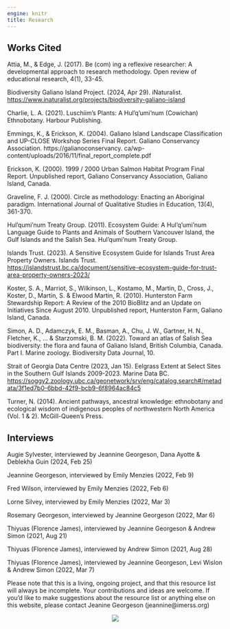 ```yaml
---
engine: knitr
title: Research
---
```


## Works Cited

Attia, M., & Edge, J. (2017). Be (com) ing a reflexive researcher: A developmental approach to research methodology. Open review of educational research, 4(1), 33-45.

Biodiversity Galiano Island Project. (2024, Apr 29). iNaturalist. [https://www.inaturalist.org/projects/biodiversity-galiano-island](https://www.inaturalist.org/projects/biodiversity-galiano-island)

Charlie, L. A. (2021). Luschiim’s Plants: A Hul'q'umi'num (Cowichan) Ethnobotany. Harbour Publishing.

Emmings, K., & Erickson, K. (2004). Galiano Island Landscape Classification and UP-CLOSE Workshop Series Final Report. Galiano Conservancy Association. https://galianoconservancy. ca/wp-content/uploads/2016/11/final_report_complete.pdf

Erickson, K. (2000). 1999 / 2000 Urban Salmon Habitat Program Final Report. Unpublished report, Galiano Conservancy Association, Galiano Island, Canada.

Graveline, F. J. (2000). Circle as methodology: Enacting an Aboriginal paradigm. International Journal of Qualitative Studies in Education, 13(4), 361-370.

Hul’qumi’num Treaty Group. (2011). Ecosystem Guide: A Hul'q'umi'num Language Guide to Plants and Animals of Southern Vancouver Island, the Gulf Islands and the Salish Sea. Hul'qumi'num Treaty Group.

Islands Trust. (2023). A Sensitive Ecosystem Guide for Islands Trust Area Property Owners. Islands Trust. [https://islandstrust.bc.ca/document/sensitive-ecosystem-guide-for-trust-area-property-owners-2023/](https://islandstrust.bc.ca/document/sensitive-ecosystem-guide-for-trust-area-property-owners-2023/)

Koster, S. A., Marriot, S., Wilkinson, L., Kostamo, M., Martin, D., Cross, J., Koster, D., Martin, S. & Elwood Martin, R. (2010). Hunterston Farm Stewardship Report: A Review of the 2010 BioBlitz and an Update on Initiatives Since August 2010. Unpublished report, Hunterston Farm, Galiano Island, Canada.

Simon, A. D., Adamczyk, E. M., Basman, A., Chu, J. W., Gartner, H. N., Fletcher, K., ... & Starzomski, B. M. (2022). Toward an atlas of Salish Sea biodiversity: the flora and fauna of Galiano Island, British Columbia, Canada. Part I. Marine zoology. Biodiversity Data Journal, 10.

Strait of Georgia Data Centre (2023, Jan 15). Eelgrass Extent at Select Sites in the Southern Gulf Islands 2009-2023. Marine Data BC. [https://soggy2.zoology.ubc.ca/geonetwork/srv/eng/catalog.search#/metadata/3f1ed7b0-6bbd-42f9-bcb9-6f8964ac84c5](https://soggy2.zoology.ubc.ca/geonetwork/srv/eng/catalog.search#/metadata/3f1ed7b0-6bbd-42f9-bcb9-6f8964ac84c5)

Turner, N. (2014). Ancient pathways, ancestral knowledge: ethnobotany and ecological wisdom of indigenous peoples of northwestern North America (Vol. 1 & 2). McGill-Queen's Press.

## Interviews

Augie Sylvester, interviewed by Jeannine Georgeson, Dana Ayotte & Deblekha Guin (2024, Feb 25)

Jeannine Georgeson, interviewed by Emily Menzies (2022, Feb 9)

Fred Wilson, interviewed by Emily Menzies (2022, Feb 6)

Lorne Silvey, interviewed by Emily Menzies (2022, Mar 3)

Rosemary Georgeson, interviewed by Jeannine Georgeson (2022, Mar 6)

Thiyuas (Florence James), interviewed by Jeannine Georgeson & Andrew Simon (2021, Aug 21)

Thiyuas (Florence James), interviewed by Andrew Simon (2021, Aug 28)

Thiyuas (Florence James), interviewed by Jeannine Georgeson, Levi Wislon & Andrew Simon (2022, Mar 7)


Please note that this is a living, ongoing project, and that this resource list will always be incomplete. Your contributions and ideas are welcome. If you’d like to make suggestions about the resource list or anything else on this website, please contact Jeanine Georgeson (jeannine@imerss.org)

:::: {.column-page}
<center>
![](files/icon_array.png)
</center>
::::


